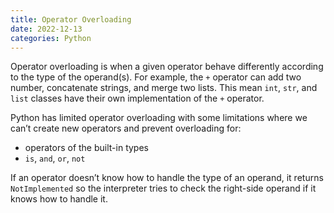 ```yaml
---
title: Operator Overloading
date: 2022-12-13
categories: Python
---
```

Operator overloading is when a given operator behave differently according to the type
of the operand(s). For example, the `+` operator can add two number,
concatenate strings, and merge two lists. This mean `int`, `str`, and `list`
classes have their own implementation of the `+` operator. 

Python has limited operator overloading with some limitations where we can't create new operators and prevent overloading for:

- operators of the built-in types
- `is`, `and`, `or`, `not`

If an operator doesn't know how to handle the type of an operand, it returns
`NotImplemented` so the interpreter tries to check the right-side operand if
it knows how to handle it.

